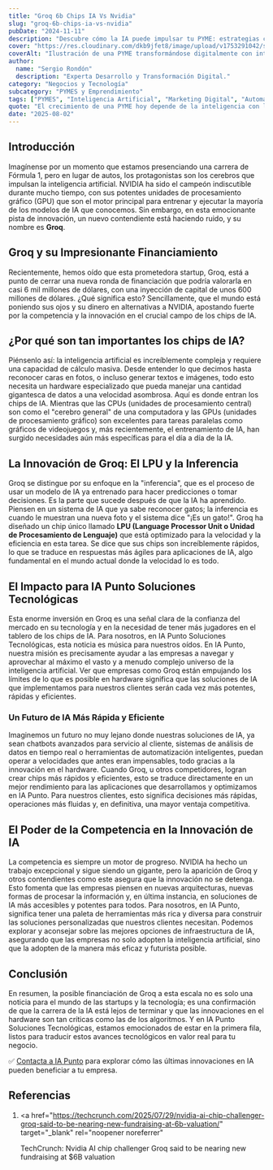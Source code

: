 ```yaml
---
title: "Groq 6b Chips IA Vs Nvidia"
slug: "groq-6b-chips-ia-vs-nvidia"
pubDate: "2024-11-11"
description: "Descubre cómo la IA puede impulsar tu PYME: estrategias concretas de marketing, automatización y datos para aumentar ventas."
cover: "https://res.cloudinary.com/dkb9jfet8/image/upload/v1753291042/small-business_kk56r6.jpg"
coverAlt: "Ilustración de una PYME transformándose digitalmente con inteligencia artificial."
author:
  name: "Sergio Rondón"
  description: "Experta Desarrollo y Transformación Digital."
category: "Negocios y Tecnología"
subcategory: "PYMES y Emprendimiento"
tags: ["PYMES", "Inteligencia Artificial", "Marketing Digital", "Automatización", "Ventas"]
quote: "El crecimiento de una PYME hoy depende de la inteligencia con la que se aplican datos, IA y estrategia. — Sergio Rondón"
date: "2025-08-02"
---
```




<h2 id="introduccion">Introducción</h2>

Imagínense por un momento que estamos presenciando una carrera de Fórmula 1, pero en lugar de autos, los protagonistas son los cerebros que impulsan la inteligencia artificial. NVIDIA ha sido el campeón indiscutible durante mucho tiempo, con sus potentes unidades de procesamiento gráfico (GPU) que son el motor principal para entrenar y ejecutar la mayoría de los modelos de IA que conocemos. Sin embargo, en esta emocionante pista de innovación, un nuevo contendiente está haciendo ruido, y su nombre es **Groq**.

<h2 id="groq-y-su-impresionante-financiamiento">
  Groq y su Impresionante Financiamiento
</h2>

Recientemente, hemos oído que esta prometedora startup, Groq, está a punto de cerrar una nueva ronda de financiación que podría valorarla en casi 6 mil millones de dólares, con una inyección de capital de unos 600 millones de dólares. ¿Qué significa esto? Sencillamente, que el mundo está poniendo sus ojos y su dinero en alternativas a NVIDIA, apostando fuerte por la competencia y la innovación en el crucial campo de los chips de IA.

<h2 id="por-que-son-tan-importantes-los-chips-de-ia">
  ¿Por qué son tan importantes los chips de IA?
</h2>

Piénsenlo así: la inteligencia artificial es increíblemente compleja y requiere una capacidad de cálculo masiva. Desde entender lo que decimos hasta reconocer caras en fotos, o incluso generar textos e imágenes, todo esto necesita un hardware especializado que pueda manejar una cantidad gigantesca de datos a una velocidad asombrosa. Aquí es donde entran los chips de IA. Mientras que las CPUs (unidades de procesamiento central) son como el "cerebro general" de una computadora y las GPUs (unidades de procesamiento gráfico) son excelentes para tareas paralelas como gráficos de videojuegos y, más recientemente, el entrenamiento de IA, han surgido necesidades aún más específicas para el día a día de la IA.

<h2 id="la-innovacion-de-groq-el-lpu-y-la-inferencia">
  La Innovación de Groq: El LPU y la Inferencia
</h2>

Groq se distingue por su enfoque en la "inferencia", que es el proceso de usar un modelo de IA ya entrenado para hacer predicciones o tomar decisiones. Es la parte que sucede después de que la IA ha aprendido. Piensen en un sistema de IA que ya sabe reconocer gatos; la inferencia es cuando le muestran una nueva foto y el sistema dice "¡Es un gato!". Groq ha diseñado un chip único llamado **LPU (Language Processor Unit o Unidad de Procesamiento de Lenguaje)** que está optimizado para la velocidad y la eficiencia en esta tarea. Se dice que sus chips son increíblemente rápidos, lo que se traduce en respuestas más ágiles para aplicaciones de IA, algo fundamental en el mundo actual donde la velocidad lo es todo.

<h2 id="el-impacto-para-ia-punto-soluciones-tecnologicas">
  El Impacto para IA Punto Soluciones Tecnológicas
</h2>

Esta enorme inversión en Groq es una señal clara de la confianza del mercado en su tecnología y en la necesidad de tener más jugadores en el tablero de los chips de IA. Para nosotros, en IA Punto Soluciones Tecnológicas, esta noticia es música para nuestros oídos. En IA Punto, nuestra misión es precisamente ayudar a las empresas a navegar y aprovechar al máximo el vasto y a menudo complejo universo de la inteligencia artificial. Ver que empresas como Groq están empujando los límites de lo que es posible en hardware significa que las soluciones de IA que implementamos para nuestros clientes serán cada vez más potentes, rápidas y eficientes.

<h3 id="un-futuro-de-ia-mas-rapida-y-eficiente">
  Un Futuro de IA Más Rápida y Eficiente
</h3>

Imaginemos un futuro no muy lejano donde nuestras soluciones de IA, ya sean chatbots avanzados para servicio al cliente, sistemas de análisis de datos en tiempo real o herramientas de automatización inteligentes, puedan operar a velocidades que antes eran impensables, todo gracias a la innovación en el hardware. Cuando Groq, u otros competidores, logran crear chips más rápidos y eficientes, esto se traduce directamente en un mejor rendimiento para las aplicaciones que desarrollamos y optimizamos en IA Punto. Para nuestros clientes, esto significa decisiones más rápidas, operaciones más fluidas y, en definitiva, una mayor ventaja competitiva.

<h2 id="el-poder-de-la-competencia-en-la-innovacion-de-ia">
  El Poder de la Competencia en la Innovación de IA
</h2>

La competencia es siempre un motor de progreso. NVIDIA ha hecho un trabajo excepcional y sigue siendo un gigante, pero la aparición de Groq y otros contendientes como este asegura que la innovación no se detenga. Esto fomenta que las empresas piensen en nuevas arquitecturas, nuevas formas de procesar la información y, en última instancia, en soluciones de IA más accesibles y potentes para todos. Para nosotros, en IA Punto, significa tener una paleta de herramientas más rica y diversa para construir las soluciones personalizadas que nuestros clientes necesitan. Podemos explorar y aconsejar sobre las mejores opciones de infraestructura de IA, asegurando que las empresas no solo adopten la inteligencia artificial, sino que la adopten de la manera más eficaz y futurista posible.

<h2 id="conclusion">Conclusión</h2>

En resumen, la posible financiación de Groq a esta escala no es solo una noticia para el mundo de las startups y la tecnología; es una confirmación de que la carrera de la IA está lejos de terminar y que las innovaciones en el hardware son tan críticas como las de los algoritmos. Y en IA Punto Soluciones Tecnológicas, estamos emocionados de estar en la primera fila, listos para traducir estos avances tecnológicos en valor real para tu negocio.

✅ <a href="https://www.iapunto.com/contacto" target="_blank" rel="noopener noreferrer">Contacta a IA Punto</a> para explorar cómo las últimas innovaciones en IA pueden beneficiar a tu empresa.

<h2 id="referencias">Referencias</h2>

1.  <a
      href="https://techcrunch.com/2025/07/29/nvidia-ai-chip-challenger-groq-said-to-be-nearing-new-fundraising-at-6b-valuation/"
      target="_blank"
      rel="noopener noreferrer"
    >
      TechCrunch: Nvidia AI chip challenger Groq said to be nearing new
      fundraising at $6B valuation
    </a>
